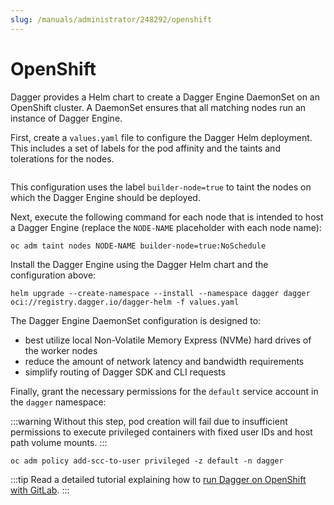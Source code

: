 ```yaml
---
slug: /manuals/administrator/248292/openshift
---
```


# OpenShift

Dagger provides a Helm chart to create a Dagger Engine DaemonSet on an OpenShift cluster. A DaemonSet ensures that all matching nodes run an instance of Dagger Engine.

First, create a `values.yaml` file to configure the Dagger Helm deployment. This includes a set of labels for the pod affinity and the taints and tolerations for the nodes.

```yaml file=./snippets/openshift.yaml
```

This configuration uses the label `builder-node=true` to taint the nodes on which the Dagger Engine should be deployed.

Next, execute the following command for each node that is intended to host a Dagger Engine (replace the `NODE-NAME` placeholder with each node name):

```shell
oc adm taint nodes NODE-NAME builder-node=true:NoSchedule
```

Install the Dagger Engine using the Dagger Helm chart and the configuration above:

```shell
helm upgrade --create-namespace --install --namespace dagger dagger oci://registry.dagger.io/dagger-helm -f values.yaml
```

The Dagger Engine DaemonSet configuration is designed to:

- best utilize local Non-Volatile Memory Express (NVMe) hard drives of the worker nodes
- reduce the amount of network latency and bandwidth requirements
- simplify routing of Dagger SDK and CLI requests

Finally, grant the necessary permissions for the `default` service account in the `dagger` namespace:

:::warning
Without this step, pod creation will fail due to insufficient permissions to execute privileged containers with fixed user IDs and host path volume mounts.
:::

```shell
oc adm policy add-scc-to-user privileged -z default -n dagger
```

:::tip
Read a detailed tutorial explaining how to [run Dagger on OpenShift with GitLab](../../../tutorials/488565-openshift-gitlab.mdx).
:::
